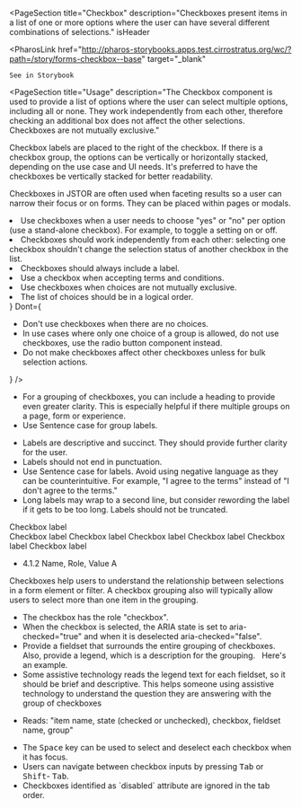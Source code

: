 
<PageSection
  title="Checkbox"
  description="Checkboxes present items in a list of one or more options where the user can have several
  different combinations of selections."
  isHeader
>
  <PharosLink
    href="http://pharos-storybooks.apps.test.cirrostratus.org/wc/?path=/story/forms-checkbox--base"
    target="_blank"
  >
    See in Storybook
  </PharosLink>
</PageSection>

<PageSection
  title="Usage"
  description="The Checkbox component is used to provide a list of options where the user can select multiple options, including all or none. They work independently from each other, therefore checking an additional box does not affect the other selections. Checkboxes are not mutually exclusive."
>
  <PageSection title="Alignment" subSectionLevel={1}>
    <p>
      Checkbox labels are placed to the right of the checkbox. If there is a checkbox group, the
      options can be vertically or horizontally stacked, depending on the use case and UI needs.
      It's preferred to have the checkboxes be vertically stacked for better readability.
    </p>
  </PageSection>
  <PageSection title="Placement" subSectionLevel={1}>
    <p>
      Checkboxes in JSTOR are often used when faceting results so a user can narrow their focus or
      on forms. They can be placed within pages or modals.
    </p>
  </PageSection>
</PageSection>

<PageSection title="Best Practices">
  <BestPractices
    Do={
      <ul>
        <li>
          Use checkboxes when a user needs to choose "yes" or "no" per option (use a stand-alone
          checkbox). For example, to toggle a setting on or off.
        </li>
        <li>
          Checkboxes should work independently from each other: selecting one checkbox shouldn't
          change the selection status of another checkbox in the list.
        </li>
        <li>Checkboxes should always include a label.</li>
        <li>Use a checkbox when accepting terms and conditions.</li>
        <li>Use checkboxes when choices are not mutually exclusive.</li>
        <li>The list of choices should be in a logical order.</li>
      </ul>
    }
    Dont={
      <ul>
        <li>Don't use checkboxes when there are no choices.</li>
        <li>
          In use cases where only one choice of a group is allowed, do not use checkboxes, use the
          radio button component instead.
        </li>
        <li>Do not make checkboxes affect other checkboxes unless for bulk selection actions.</li>
      </ul>
    }
  />
</PageSection>

<PageSection title="Content Guidelines">
  <PageSection title="Group Labels" subSectionLevel={1}>
    <ul>
      <li>
        For a grouping of checkboxes, you can include a heading to provide even greater clarity.
        This is especially helpful if there multiple groups on a page, form or experience.
      </li>
      <li>Use Sentence case for group labels.</li>
    </ul>
  </PageSection>
  <PageSection title="Labels" subSectionLevel={1}>
    <ul>
      <li>
        Labels are descriptive and succinct. They should provide further clarity for the user.
      </li>
      <li>Labels should not end in punctuation.</li>
      <li>
        Use Sentence case for labels. Avoid using negative language as they can be counterintuitive.
        For example, "I agree to the terms" instead of "I don't agree to the terms."
      </li>
      <li>
        Long labels may wrap to a second line, but consider rewording the label if it gets to be too
        long. Labels should not be truncated.
      </li>
    </ul>
  </PageSection>
</PageSection>

<PageSection title="Variants">
  <PageSection
    title="Dark"
    subSectionLevel={1}
    description="The dark variant of a checkbox is to be used in cases where the background containing the checkbox will be a dark color, or in cases where the theme of the page/component would be dark."
  >
    <div
      style={{
        background: 'var(--pharos-color-marble-gray-10)',
        padding: 'var(--pharos-spacing-1-x)',
      }}
    >
      <Canvas>
        <PharosCheckbox dark>
          <span slot="label">Checkbox label</span>
        </PharosCheckbox>
      </Canvas>
    </div>
  </PageSection>
</PageSection>
<PageSection title="States">
  <PageSection
    title="Disabled"
    subSectionLevel={1}
    description="A state which indicates that the user should not be able to interact with the input."
  >
    <Canvas>
      <PharosCheckbox disabled>
        <span slot="label">Checkbox label</span>
      </PharosCheckbox>
    </Canvas>
  </PageSection>
  <PageSection
    title="Required"
    subSectionLevel={1}
    description="Indicates that the user must specify a value for the input before the form can be submitted."
  >
    <Canvas>
      <PharosCheckbox required>
        <span slot="label">Checkbox label</span>
      </PharosCheckbox>
    </Canvas>
  </PageSection>
  <PageSection
    title="Error"
    subSectionLevel={1}
    description="A state that lets the user know there has been an error with what was inputted."
  >
    <Canvas>
      <PharosCheckbox
        required
        invalidated
        message="This field is required, please make a selection"
      >
        <span slot="label">Checkbox label</span>
      </PharosCheckbox>
    </Canvas>
  </PageSection>
  <PageSection
    title="Checked"
    subSectionLevel={1}
    description="A state in which the value will be submitted."
  >
    <Canvas>
      <PharosCheckbox checked>
        <span slot="label">Checkbox label</span>
      </PharosCheckbox>
    </Canvas>
  </PageSection>
  <PageSection
    title="Unchecked"
    subSectionLevel={1}
    description="A state in which the value will be NOT submitted."
  >
    <Canvas>
      <PharosCheckbox>
        <span slot="label">Checkbox label</span>
      </PharosCheckbox>
    </Canvas>
  </PageSection>
  <PageSection
    title="Indeterminate"
    subSectionLevel={1}
    description="A state which serves a visual purpose while masking the actual value of the checkbox."
  >
    <Canvas>
      <PharosCheckbox indeterminate checked>
        <span slot="label">Checkbox label</span>
      </PharosCheckbox>
    </Canvas>
  </PageSection>
</PageSection>

<PageSection title="Accessibility">
  <PageSection subSectionLevel={1} title="Relevant WCAG Guidelines">
    <ul>
      <li>
        <PharosLink href="https://www.w3.org/WAI/WCAG21/Understanding/name-role-value">
          4.1.2 Name, Role, Value A
        </PharosLink>
      </li>
    </ul>
  </PageSection>
  <PageSection subSectionLevel={1} title="Importance">
    Checkboxes help users to understand the relationship between selections in a form element or
    filter. A checkbox grouping also will typically allow users to select more than one item in the
    grouping.
  </PageSection>
  <PageSection subSectionLevel={1} title="Code Expectations">
    <ul>
      <li> The checkbox has the role "checkbox". </li>
      <li>
        When the checkbox is selected, the ARIA state is set to aria-checked="true" and when it is
        deselected aria-checked="false".
      </li>
      <li>
        Provide a fieldset that surrounds the entire grouping of checkboxes. Also, provide a legend,
        which is a description for the grouping. &nbsp;
        <PharosLink href="https://www.w3.org/WAI/tutorials/forms/grouping/#checkboxes">
          Here's an example.
        </PharosLink>
      </li>
      <li>
        Some assistive technology reads the legend text for each fieldset, so it should be brief and
        descriptive. This helps someone using assistive technology to understand the question they
        are answering with the group of checkboxes
      </li>
    </ul>
  </PageSection>
  <PageSection subSectionLevel={1} title="Expected Actions">
    <PageSection subSectionLevel={2} title="Screen reader">
      <ul>
        <li>Reads: "item name, state (checked or unchecked), checkbox, fieldset name, group" </li>
      </ul>
    </PageSection>
    <PageSection subSectionLevel={2} title="Keyboard">
      <ul>
        <li>
          The <kbd>Space</kbd> key can be used to select and deselect each checkbox when it has
          focus.
        </li>
        <li>
          Users can navigate between checkbox inputs by pressing <kbd>Tab</kbd> or <kbd>Shift</kbd>-
          <kbd>Tab</kbd>.
        </li>
        <li>Checkboxes identified as `disabled` attribute are ignored in the tab order.</li>
      </ul>
    </PageSection>
  </PageSection>
</PageSection>
